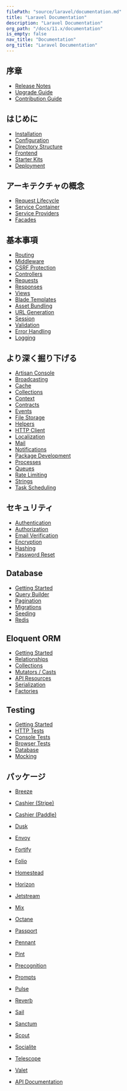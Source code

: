 ```yaml
---
filePath: "source/laravel/documentation.md"
title: "Laravel Documentation"
description: "Laravel Documentation"
org_path: "/docs/11.x/documentation"
is_empty: false
nav_title: "Documentation"
org_title: "Laravel Documentation"
---
```


## 序章

- [Release Notes](/ja/php/laravel/v11.x/01-prologue/01-releases)
- [Upgrade Guide](/ja/php/laravel/v11.x/01-prologue/02-upgrade)
- [Contribution Guide](/ja/php/laravel/v11.x/01-prologue/03-contributions)

## はじめに

- [Installation](/ja/php/laravel/v11.x/02-getting-started/01-installation)
- [Configuration](/ja/php/laravel/v11.x/02-getting-started/02-configuration)
- [Directory Structure](/ja/php/laravel/v11.x/02-getting-started/03-structure)
- [Frontend](/ja/php/laravel/v11.x/02-getting-started/04-frontend)
- [Starter Kits](/ja/php/laravel/v11.x/02-getting-started/05-starter-kits)
- [Deployment](/ja/php/laravel/v11.x/02-getting-started/06-deployment)

## アーキテクチャの概念

- [Request Lifecycle](/ja/php/laravel/v11.x/03-architecture-concepts/01-lifecycle)
- [Service Container](/ja/php/laravel/v11.x/03-architecture-concepts/02-container)
- [Service Providers](/ja/php/laravel/v11.x/03-architecture-concepts/03-providers)
- [Facades](/ja/php/laravel/v11.x/03-architecture-concepts/04-facades)

## 基本事項

- [Routing](/ja/php/laravel/v11.x/04-the-basics/01-routing)
- [Middleware](/ja/php/laravel/v11.x/04-the-basics/02-middleware)
- [CSRF Protection](/ja/php/laravel/v11.x/04-the-basics/03-csrf)
- [Controllers](/ja/php/laravel/v11.x/04-the-basics/04-controllers)
- [Requests](/ja/php/laravel/v11.x/04-the-basics/05-requests)
- [Responses](/ja/php/laravel/v11.x/04-the-basics/06-responses)
- [Views](/ja/php/laravel/v11.x/04-the-basics/07-views)
- [Blade Templates](/ja/php/laravel/v11.x/04-the-basics/08-blade)
- [Asset Bundling](/ja/php/laravel/v11.x/04-the-basics/09-vite)
- [URL Generation](/ja/php/laravel/v11.x/04-the-basics/10-urls)
- [Session](/ja/php/laravel/v11.x/04-the-basics/11-session)
- [Validation](/ja/php/laravel/v11.x/04-the-basics/12-validation)
- [Error Handling](/ja/php/laravel/v11.x/04-the-basics/13-errors)
- [Logging](/ja/php/laravel/v11.x/04-the-basics/14-logging)

## より深く掘り下げる

- [Artisan Console](/ja/php/laravel/v11.x/05-digging-deeper/artisan)
- [Broadcasting](/ja/php/laravel/v11.x/05-digging-deeper/broadcasting)
- [Cache](/ja/php/laravel/v11.x/05-digging-deeper/cache)
- [Collections](/ja/php/laravel/v11.x/05-digging-deeper/collections)
- [Context](/ja/php/laravel/v11.x/05-digging-deeper/context)
- [Contracts](/ja/php/laravel/v11.x/05-digging-deeper/contracts)
- [Events](/ja/php/laravel/v11.x/05-digging-deeper/events)
- [File Storage](/ja/php/laravel/v11.x/05-digging-deeper/filesystem)
- [Helpers](/ja/php/laravel/v11.x/05-digging-deeper/helpers)
- [HTTP Client](/ja/php/laravel/v11.x/05-digging-deeper/http-client)
- [Localization](/ja/php/laravel/v11.x/05-digging-deeper/localization)
- [Mail](/ja/php/laravel/v11.x/05-digging-deeper/mail)
- [Notifications](/ja/php/laravel/v11.x/05-digging-deeper/notifications)
- [Package Development](/ja/php/laravel/v11.x/05-digging-deeper/packages)
- [Processes](/ja/php/laravel/v11.x/05-digging-deeper/processes)
- [Queues](/ja/php/laravel/v11.x/05-digging-deeper/queues)
- [Rate Limiting](/ja/php/laravel/v11.x/05-digging-deeper/rate-limiting)
- [Strings](/ja/php/laravel/v11.x/05-digging-deeper/strings)
- [Task Scheduling](/ja/php/laravel/v11.x/05-digging-deeper/scheduling)

## セキュリティ

- [Authentication](/ja/php/laravel/v11.x/06-security/authentication)
- [Authorization](/ja/php/laravel/v11.x/06-security/authorization)
- [Email Verification](/ja/php/laravel/v11.x/06-security/verification)
- [Encryption](/ja/php/laravel/v11.x/06-security/encryption)
- [Hashing](/ja/php/laravel/v11.x/06-security/hashing)
- [Password Reset](/ja/php/laravel/v11.x/06-security/passwords)

## Database

- [Getting Started](/ja/php/laravel/v11.x/07-database/01-database)
- [Query Builder](/ja/php/laravel/v11.x/07-database/02-queries)
- [Pagination](/ja/php/laravel/v11.x/07-database/03-pagination)
- [Migrations](/ja/php/laravel/v11.x/07-database/04-migrations)
- [Seeding](/ja/php/laravel/v11.x/07-database/05-seeding)
- [Redis](/ja/php/laravel/v11.x/07-database/06-redis)

## Eloquent ORM

- [Getting Started](/ja/php/laravel/v11.x/08-eloquent-orm/01-eloquent)
- [Relationships](/ja/php/laravel/v11.x/08-eloquent-orm/02-eloquent-relationships)
- [Collections](/ja/php/laravel/v11.x/08-eloquent-orm/03-eloquent-collections)
- [Mutators / Casts](/ja/php/laravel/v11.x/08-eloquent-orm/04-eloquent-mutators)
- [API Resources](/ja/php/laravel/v11.x/08-eloquent-orm/05-eloquent-resources)
- [Serialization](/ja/php/laravel/v11.x/08-eloquent-orm/06-eloquent-serialization)
- [Factories](/ja/php/laravel/v11.x/08-eloquent-orm/07-eloquent-factories)

## Testing

- [Getting Started](/ja/php/laravel/v11.x/09-testing/01-testing)
- [HTTP Tests](/ja/php/laravel/v11.x/09-testing/02-http-tests)
- [Console Tests](/ja/php/laravel/v11.x/09-testing/03-console-tests)
- [Browser Tests](/ja/php/laravel/v11.x/09-testing/04-dusk)
- [Database](/ja/php/laravel/v11.x/09-testing/05-database-testing)
- [Mocking](/ja/php/laravel/v11.x/09-testing/06-mocking)

## パッケージ

- [Breeze](/ja/php/laravel/v11.x/02-getting-started/05-starter-kits#laravel-breeze)
- [Cashier (Stripe)](/ja/php/laravel/v11.x/10-packages/billing)
- [Cashier (Paddle)](/ja/php/laravel/v11.x/10-packages/cashier-paddle)
- [Dusk](/ja/php/laravel/v11.x/10-packages/dusk)
- [Envoy](/ja/php/laravel/v11.x/10-packages/envoy)
- [Fortify](/ja/php/laravel/v11.x/10-packages/fortify)
- [Folio](/ja/php/laravel/v11.x/10-packages/folio)
- [Homestead](/ja/php/laravel/v11.x/10-packages/homestead)
- [Horizon](/ja/php/laravel/v11.x/10-packages/horizon)
- [Jetstream](https://jetstream.laravel.com)
- [Mix](/ja/php/laravel/v11.x/10-packages/mix)
- [Octane](/ja/php/laravel/v11.x/10-packages/octane)
- [Passport](/ja/php/laravel/v11.x/10-packages/passport)
- [Pennant](/ja/php/laravel/v11.x/10-packages/pennant)
- [Pint](/ja/php/laravel/v11.x/10-packages/pint)
- [Precognition](/ja/php/laravel/v11.x/10-packages/precognition)
- [Prompts](/ja/php/laravel/v11.x/10-packages/prompts)
- [Pulse](/ja/php/laravel/v11.x/10-packages/pulse)
- [Reverb](/ja/php/laravel/v11.x/10-packages/reverb)
- [Sail](/ja/php/laravel/v11.x/10-packages/sail)
- [Sanctum](/ja/php/laravel/v11.x/10-packages/sanctum)
- [Scout](/ja/php/laravel/v11.x/10-packages/scout)
- [Socialite](/ja/php/laravel/v11.x/10-packages/socialite)
- [Telescope](/ja/php/laravel/v11.x/10-packages/telescope)
- [Valet](/ja/php/laravel/v11.x/10-packages/valet)

- [API Documentation](https://laravel.com/api/11.x/)
